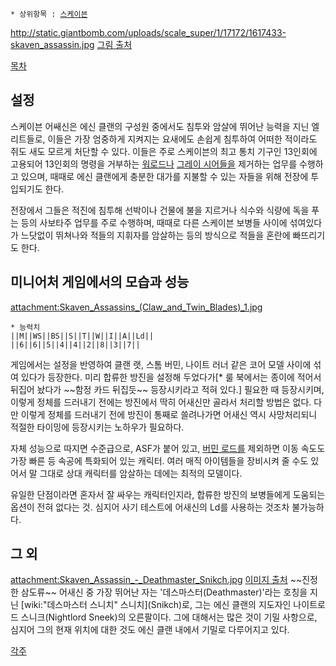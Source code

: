  * 상위항목 : [[스케이븐]]

{{{+1 '''Skaven Assassin''' }}}

http://static.giantbomb.com/uploads/scale_super/1/17172/1617433-skaven_assassin.jpg
[http://www.giantbomb.com/skaven/3015-2045/images/  그림 출처]

[[목차]]

== 설정 ==
스케이븐 어쌔신은 에신 클랜의 구성원 중에서도 침투와 암살에 뛰어난 능력을 지닌 엘리트들로, 이들은 가장 엄중하게 지켜지는 요새에도 손쉽게 침투하여 어떠한 적이라도 쥐도 새도 모르게 처단할 수 있다. 이들은 주로 스케이븐의 최고 통치 기구인 13인회에 고용되어 13인회의 명령을 거부하는 [[스케이븐 워로드|워로드]]나 [[그레이 시어]]들을 제거하는 업무를 수행하고 있으며, 때때로 에신 클랜에게 충분한 대가를 지불할 수 있는 자들을 위해 전장에 투입되기도 한다.

전장에서 그들은 적진에 침투해 선박이나 건물에 불을 지르거나 식수와 식량에 독을 푸는 등의 사보타주 업무를 주로 수행하며, 때때로 다른 스케이븐 보병들 사이에 섞여있다가 느닷없이 뛰쳐나와 적들의 지휘자를 암살하는 등의 방식으로 적들을 혼란에 빠뜨리기도 한다.

== 미니어처 게임에서의 모습과 성능 ==

attachment:Skaven_Assassins_(Claw_and_Twin_Blades)_1.jpg

 * 능력치
 ||M||WS||BS||S||T||W||I||A||Ld||
 ||6||6||5||4||4||2||8||3||7||

게임에서는 설정을 반영하여 클랜 랫, 스톰 버민, 나이트 러너 같은 코어 모델 사이에 섞여 있다가 등장한다. 미리 합류한 방진을 설정해 두었다가[* 룰 북에서는 종이에 적어서 뒤집어 놨다가 ~~함정 카드 뒤집듯~~ 등장시키라고 적혀 있다.] 필요한 때 등장시키며, 이렇게 정체를 드러내기 전에는 방진에서 딱히 어새신만 골라서 처리할 방법은 없다. 다만 이렇게 정체를 드러내기 전에 방진이 통째로 쓸려나가면 어새신 역시 사망처리되니 적절한 타이밍에 등장시키는 노하우가 필요하다.

자체 성능으로 따지면 수준급으로, ASF가 붙어 있고, [[버민 로드]]를 제외하면 이동 속도도 가장 빠른 등 속공에 특화되어 있는 캐릭터. 여러 매직 아이템들을 장비시켜 줄 수도 있어서 말 그대로 상대 캐릭터를 암살하는 데에는 최적의 모델이다.

유일한 단점이라면 혼자서 잘 싸우는 캐릭터인지라, 합류한 방진의 보병들에게 도움되는 옵션이 전혀 없다는 것. 심지어 사기 테스트에 어새신의 Ld를 사용하는 것조차 불가능하다.

== 그 외 ==

attachment:Skaven_Assassin_-_Deathmaster_Snikch.jpg
[http://www.games-workshop.com/en-WW/Deathmaster-Snikch?_requestid=3279489  이미지 출처] ~~진정한 삼도류~~
어새신 중 가장 뛰어난 자는 '데스마스터(Deathmaster)'라는 호칭을 지닌 [wiki:"데스마스터 스니치" 스니치](Snikch)로, 그는 에신 클랜의 지도자인 나이트로드 스니크(Nightlord Sneek)의 오른팔이다. 그에 대해서는 많은 것이 기밀 사항으로, 심지어 그의 현재 위치에 대한 것도 에신 클랜 내에서 기밀로 다루어지고 있다.

[[각주]]

